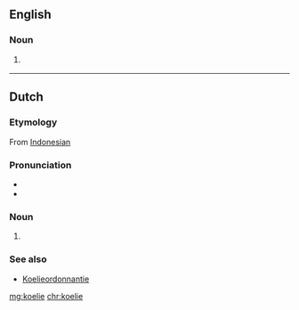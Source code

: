 ==English==

===Noun===
{{en-noun}}

# {{cx|South Africa|lang=en}} {{alternative spelling of|coolie|lang=en}}

----

==Dutch==

===Etymology===
From [[w:Bahasa Indonesia|Indonesian]]

===Pronunciation===
* {{audio|Nl-koelie.ogg|Audio}}
* {{hyphenation|koe|lie|lang=nl}}

===Noun===
{{nl-noun|m|-s|koelietje}}

# {{l|en|coolie}}

===See also===
* [[w:nl:Koelie#Koelieordonnantie|Koelieordonnantie]]

[[mg:koelie]]
[[chr:koelie]]